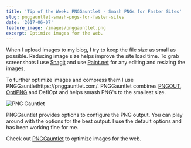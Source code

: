 ```yaml
---
title: 'Tip of the Week: PNGGauntlet - Smash PNGs for Faster Sites'
slug: pnggauntlet-smash-pngs-for-faster-sites
date: '2017-06-07'
feature_image: /images/pnggauntlet.png
excerpt: Optimize images for the web.
---
```

When I upload images to my blog, I try to keep the file size as small as possible. Reducing image size helps improve the site load time. To grab screenshots I use [Snagit](/blog/screenshots-with-snagit/) and use [Paint.net](/blog/paint-dot-net/) for any editing and resizing the images.

To further optimize images and compress them I use PNGGauntlethttps://pnggauntlet.com/. PNGGauntlet combines [PNGOUT](http://advsys.net/ken/util/pngout.htm), [OptiPNG](http://optipng.sourceforge.net/) and DeflOpt and helps smash PNG's to the smallest size.

![PNG Gauntlet](/images/pnggauntlet.png)

PNGGauntlet provides options to configure the PNG output. You can play around with the options for the best output. I use the default options and has been working fine for me.

Check out [PNGGauntlet](https://pnggauntlet.com/) to optimize images for the web.
